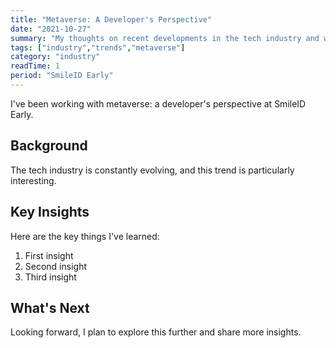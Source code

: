 ```yaml
---
title: "Metaverse: A Developer's Perspective"
date: "2021-10-27"
summary: "My thoughts on recent developments in the tech industry and what they mean for developers."
tags: ["industry","trends","metaverse"]
category: "industry"
readTime: 1
period: "SmileID Early"
---
```


I've been working with metaverse: a developer's perspective at SmileID Early.

## Background

The tech industry is constantly evolving, and this trend is particularly interesting.

## Key Insights

Here are the key things I've learned:

1. First insight
2. Second insight
3. Third insight

## What's Next

Looking forward, I plan to explore this further and share more insights.

